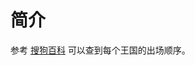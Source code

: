 # 简介

参考 [搜狗百科](https://baike.sogou.com/v158360041.htm?fromTitle=%E8%B6%85%E7%BA%A7%E9%A9%AC%E9%87%8C%E5%A5%A5%E5%A5%A5%E5%BE%B7%E8%B5%9B)
可以查到每个王国的出场顺序。
